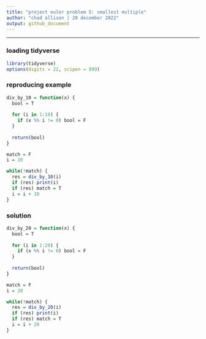 ```yaml
---
title: "project euler problem 5: smallest multiple"
author: "chad allison | 28 december 2022"
output: github_document
---
```


___

### loading tidyverse

```r
library(tidyverse)
options(digits = 22, scipen = 999)
```

### reproducing example

```r
div_by_10 = function(x) {
  bool = T
  
  for (i in 1:10) {
    if (x %% i != 0) bool = F
  }
  
  return(bool)
}

match = F
i = 10

while(!match) {
  res = div_by_10(i)
  if (res) print(i)
  if (res) match = T
  i = i + 10
}
```

### solution

```r
div_by_20 = function(x) {
  bool = T
  
  for (i in 1:20) {
    if (x %% i != 0) bool = F
  }
  
  return(bool)
}

match = F
i = 20

while(!match) {
  res = div_by_20(i)
  if (res) print(i)
  if (res) match = T
  i = i + 20
}
```








































